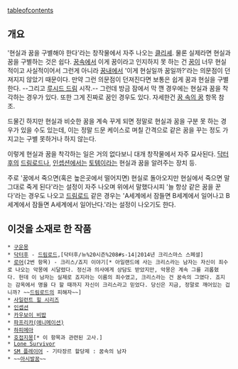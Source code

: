 [[tableofcontents]]
== 개요 ==
'현실과 꿈을 구별해야 한다'라는 창작물에서 자주 나오는 [[클리셰]]. 물론 실제라면 현실과 꿈을 구별하는 것은 쉽다. [[꿈]]속에서 이게 꿈이라고 인지하지 못 하는 건 [[꿈]]이 너무 현실적이고 사실적이어서 그런게 아니라 [[꿈]]내에서 '이게 현실일까 꿈일까?'라는 의문점이 던져지지 않았기 때문이다. 만약 그런 의문점이 던져진다면 보통은 쉽게 꿈과 현실을 구별한다. --그리고 [[루시드 드림]] 시작.-- 그런데 방금 잠에서 막 깬 경우에는 현실과 꿈을 착각하는 경우가 있다. 또한 그게 진짜로 꿈인 경우도 있다. 자세한건 [[꿈 속의 꿈]] 항목 참조.

드물긴 하지만 현실과 비슷한 꿈을 계속 꾸게 되면 정말로 현실과 꿈을 구분 못 하는 경우가 있을 수도 있는데, 이는 정말 드문 케이스로 며칠 간격으로 같은 꿈을 꾸는 정도 가지고는 구별 못하거나 하지 않는다.

이렇게 현실과 꿈을 착각하는 일은 거의 없다보니 대개 창작물에서 자주 묘사된다. [[닥터 후]]의 [[드림로드]]나, [[인셉션]]에서는 [[토템]]이라는 현실과 꿈을 알려주는 장치 등.

주로 '꿈에서 죽으면(혹은 높은곳에서 떨어지면) 현실로 돌아오지만 현실에서 죽으면 말 그대로 죽게 된다'라는 설정이 자주 나오며 위에서 말했다시피 '늘 항상 같은 꿈을 꾼다'라는 경우도 나오고 [[드림로드]] 같은 경우는 'A세계에서 잠들면 B세계에서 일어나고 B세계에서 잠들면 A세계에서 일어난다.'라는 설정이 나오기도 한다.
== 이것을 소재로 한 작품 ==
 * [[구운몽]]
 * [[닥터후]] - [[드림로드]],[닥터후/뉴%20시즌%208#s-14|2014년 크리스마스 스페셜]
 * [[로어]](2번 항목) - 크리스/죠지 이야기[* 아일랜드에 사는 크리스라는 남자는 자신이 죄수로 나오는 악몽에 시달렸다. 정신과 의사에게 상담도 받았지만, 악몽은 계속 그를 괴롭혔다. 헌데 이 남자는 실제로 죠지라는 이름의 죄수였고, 크리스라는 건 꿈속의 그였다. 죠지는 감옥에서 명을 다 할 때까지 자신이 크리스라고 믿었다. 당신은 지금, 정말로 깨어있는 겁니까? ~~[[드림로드]]의 피해자~~]
 * [[사일런트 힐 시리즈]]
 * [[인셉션]]
 * [[카우보이 비밥]]
 * [[파프리카(애니메이션)]]
 * [[하피메아]]
 * [[호접지몽]][* 이 항목과 관련된 고사.]
 * [[Lone Survivor]]
 * [[SM 플레이어]] - 기타장르 할당제 : 꿈속의 남자
 * ~~[[아시발꿈]]~~
